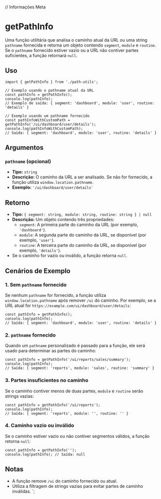 
// Informações Meta
<Meta title="Functions/getPathInfo" />

# getPathInfo

Uma função utilitária que analisa o caminho atual da URL ou uma string `pathname` fornecida e retorna um objeto contendo `segment`, `module` e `routine`. Se o `pathname` fornecido estiver vazio ou a URL não contiver partes suficientes, a função retornará `null`.

## Uso

```tsx
import { getPathInfo } from './path-utils';

// Exemplo usando o pathname atual da URL
const pathInfo = getPathInfo();
console.log(pathInfo);
// Exemplo de saída: { segment: 'dashboard', module: 'user', routine: 'details' }

// Exemplo usando um pathname fornecido
const pathInfoWithCustomPath = getPathInfo('/ui/dashboard/user/details');
console.log(pathInfoWithCustomPath);
// Saída: { segment: 'dashboard', module: 'user', routine: 'details' }
```

## Argumentos

### `pathname` (opcional)

- **Tipo:** `string`
- **Descrição:** O caminho da URL a ser analisado. Se não for fornecido, a função utiliza `window.location.pathname`.
- **Exemplo:** `'/ui/dashboard/user/details'`

## Retorno

- **Tipo:** `{ segment: string, module: string, routine: string } | null`
- **Descrição:** Um objeto contendo três propriedades:
  - `segment`: A primeira parte do caminho da URL (por exemplo, `'dashboard'`).
  - `module`: A segunda parte do caminho da URL, se disponível (por exemplo, `'user'`).
  - `routine`: A terceira parte do caminho da URL, se disponível (por exemplo, `'details'`).
- Se o caminho for vazio ou inválido, a função retorna `null`.

## Cenários de Exemplo

### 1. Sem `pathname` fornecido

Se nenhum `pathname` for fornecido, a função utiliza `window.location.pathname` após remover `/ui` do caminho. Por exemplo, se a URL atual for `https://example.com/ui/dashboard/user/details`:

```tsx
const pathInfo = getPathInfo();
console.log(pathInfo);
// Saída: { segment: 'dashboard', module: 'user', routine: 'details' }
```

### 2. `pathname` fornecido

Quando um `pathname` personalizado é passado para a função, ele será usado para determinar as partes do caminho:

```tsx
const pathInfo = getPathInfo('/ui/reports/sales/summary');
console.log(pathInfo);
// Saída: { segment: 'reports', module: 'sales', routine: 'summary' }
```

### 3. Partes insuficientes no caminho

Se o caminho contiver menos de duas partes, `module` e `routine` serão strings vazias:

```tsx
const pathInfo = getPathInfo('/ui/reports');
console.log(pathInfo);
// Saída: { segment: 'reports', module: '', routine: '' }
```

### 4. Caminho vazio ou inválido

Se o caminho estiver vazio ou não contiver segmentos válidos, a função retorna `null`:

```tsx
const pathInfo = getPathInfo('');
console.log(pathInfo); // Saída: null
```

## Notas

- A função remove `/ui` do caminho fornecido ou atual.
- Utiliza a filtragem de strings vazias para evitar partes de caminho inválidas.
`;